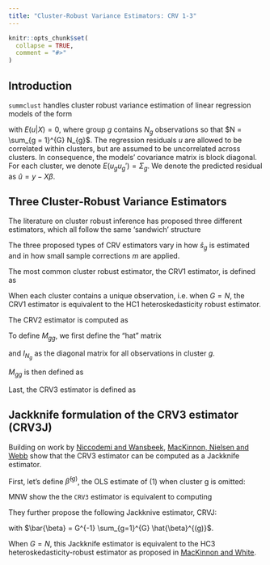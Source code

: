 ```yaml
---
title: "Cluster-Robust Variance Estimators: CRV 1-3"
---
```


```r
knitr::opts_chunk$set(
  collapse = TRUE,
  comment = "#>"
)
```

## Introduction

`summclust` handles cluster robust variance estimation of linear regression models of the form 

\begin{align}
y &= X \beta + u \\
  &= 
\begin{bmatrix}
y_{1} \\
y_{2} \\
...\\
y_{G}
\end{bmatrix}
=
\begin{bmatrix}
X_{1} \\
X_{2} \\
...\\
X_{G}
\end{bmatrix} \beta + 
\begin{bmatrix}
u_{1} \\
u_{2} \\
...\\
u_{G}
\end{bmatrix},
\end{align}

with $E(u|X) = 0$, where group $g$ contains $N_{g}$ observations so that $N = \sum_{g = 1}^{G} N_{g}$. The regression residuals $u$ are allowed to be correlated within clusters, but are assumed to be uncorrelated across clusters. In consequence, the models' covariance matrix is block diagonal. For each cluster, we denote $E(u_{g} u_{g}') =\Sigma_{g}$. We denote the predicted residual as $\hat{u} = y - X \beta$.


## Three Cluster-Robust Variance Estimators

The literature on cluster robust inference has proposed three different estimators, which all follow the same 'sandwich' structure

\begin{align}
  \hat{V}(\hat{\beta}) &= m (X'X)^{-1} (\sum_{g=1}^{G} \hat{\Sigma}_{g} ) (X'X)^{-1} \\ 
  &=  m (X'X)^{-1} (\sum_{g=1}^{G} \hat{s}_{g} \hat{s}_{g}')  (X'X)^{-1}
\end{align}

The three proposed types of CRV estimators vary in how $\hat{s}_{g}$ is estimated
and in how small sample corrections $m$ are applied. 

The most common cluster robust estimator, the CRV1 estimator, is defined as 

\begin{align}
\hat{s}_{g} =  X_{g}'\hat{u}_{g} && \& && m = \frac{N-1}{N-k} / \frac{G}{G-1} 
\end{align}

When each cluster contains a unique observation, i.e. when $G=N$, the CRV1 
estimator is equivalent to the HC1 heteroskedasticity robust estimator. 

The CRV2 estimator is computed as 

\begin{align}
\hat{s}_{g} =  X_{g}' M_{gg}^{-1/2} \hat{u}_{g} && \& && m = 1.
\end{align}

To define $M_{gg}$, we first define the "hat" matrix 

\begin{equation}
  H_g = X_g (X'X)^{-1} X_g' 
\end{equation}

and $I_{N_g}$ as the diagonal matrix for all observations in cluster $g$. 

$M_{gg}$ is then defined as 

\begin{equation}
  M_{gg} = I_{N_g} - H_g.
\end{equation}

Last, the CRV3 estimator is defined as 

\begin{align}
\hat{s}_{g} =  X_{g}' M_{gg}^{-1} \hat{u}_{g} && \& && m = G/(G-1).
\end{align}

## Jackknife formulation of the CRV3 estimator (CRV3J)

Building on work by [Niccodemi and Wansbeek](https://www.mdpi.com/2225-1146/10/1/6), [MacKinnon, Nielsen and Webb](https://www.econ.queensu.ca/sites/econ.queensu.ca/files/wpaper/qed_wp_1485.pdf) show that the CRV3 estimator can be computed as a Jackknife estimator. 

First, let's define $\hat{\beta}^{(g)}$, the OLS estimate of (1) when cluster g is omitted: 

\begin{equation}
\hat{\beta}^{(g)} = ((X'X)^{-1} - (X_{g}'X_{g})^{-1})(X'y - X_{g}'y_{g}), g = 1, ... , G.
\end{equation}

MNW show the the `CRV3` estimator is equivalent to computing 

\begin{equation}
\hat{V}_{3}(\hat{\beta}) = \frac{G}{G-1} \sum{g = 1}^{G} (\hat{\beta}^{(g)} - \hat{\beta}) (\hat{\beta}^{(g)} - \hat{\beta})'
\end{equation}

They further propose the following Jackknive estimator, CRVJ: 

\begin{equation}
\hat{V}_{3J}(\hat{\beta}) = \frac{G}{G-1} \sum{g = 1}^{G} (\hat{\beta}^{(g)} - \bar{\beta}) (\hat{\beta}^{(g)} - \bar{\beta})'
\end{equation}

with $\bar{\beta} = G^{-1} \sum_{g=1}^{G} \hat{\beta}^{(g)}$.

When $G=N$, this Jackknife estimator is equivalent to the HC3 heteroskedasticity-robust estimator as proposed in [MacKinnon and White](https://www.econstor.eu/bitstream/10419/189084/1/qed_wp_0537.pdf).


<!-- ## Literature -->



